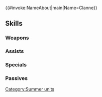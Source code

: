 {{#invoke:NameAbout|main|Name=Clanne}}{{HeroPage Tabs}}
{{Hero Infobox
|Name=Clanne
|Title=Summer Fan
|WeaponType=Colorless Dagger
|MoveType=Infantry
|Origin=Fire Emblem Engage
|Gender=Male
|actorEN=Justin Briner
|actorJP=天﨑滉平
|artist=Tobi
|additionDate=July 5, 2024
|releaseDate=July 5, 2024
|cv1=14
|cv2=100500
|TagID=水着クラン
|InternalID=1115
|Properties=special,hat
|description=A 33rd Steward of the Dragon who wishes to burn the image of summer's Divine Dragon into his eyes. Appears in Fire Emblem Engage.
}}
{{Stats Page
|Lv1HP=16|Lv1ATK=10|Lv1SPD=11|Lv1DEF=4|Lv1RES=12
|GRHP=50|GRATK=70|GRSPD=80|GRDEF=35|GRRES=75
}}
==Skills==
===Weapons===
{{Weapons Table
|weapon1=Iron Dagger
|weapon1Default=1
|weapon1Unlock=1
|weapon2=Steel Dagger
|weapon2Default=2
|weapon2Unlock=2
|weapon3=Small Spade
|weapon3Default=3
|weapon3Unlock=3
|weapon4=Small Spade+
|weapon4Default=5
|weapon4Unlock=5
}}
===Assists===
{{Assists Table}}
===Specials===
{{Specials Table
|special1=New Moon
|special1Default=4
|special1Unlock=3
|special2=Moonbow
|special2Unlock=4
}}
===Passives===
{{Passives Table
|passiveA1=Atk/Spd Finish 1
|passiveA2=Atk/Spd Finish 2
|passiveA3=Atk/Spd Finish 3
|passiveA1Unlock=1
|passiveA2Unlock=2
|passiveA3Unlock=4
|passiveB1=Spd/Def Tempo 1
|passiveB2=Spd/Def Tempo 2
|passiveB3=Spd/Def Tempo 3
|passiveB1Unlock=3
|passiveB2Unlock=4
|passiveB3Unlock=5
}}
{{Heroes Navbox}}
[[Category:Summer units]]
